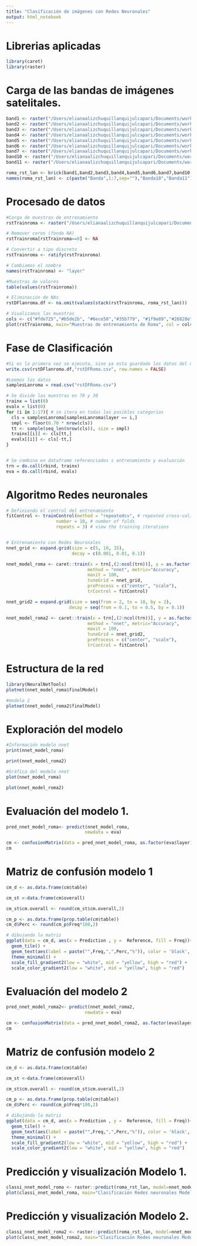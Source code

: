 ```yaml
---
title: "Clasificación de imágenes con Redes Neuronales"
output: html_notebook
---
```


# Librerias aplicadas

```r
library(caret)
library(raster)
```

# Carga de las bandas de imágenes satelitales.

```r
band1 <- raster("/Users/elianaalizchuquillanquijulcapari/Documents/workspace-r/demos/capturas-landsat/roma/LC81910312013208LGN00/LC81910312013208LGN00_B1.TIF")
band2 <- raster("/Users/elianaalizchuquillanquijulcapari/Documents/workspace-r/demos/capturas-landsat/roma/LC81910312013208LGN00/LC81910312013208LGN00_B2.TIF")
band3 <- raster("/Users/elianaalizchuquillanquijulcapari/Documents/workspace-r/demos/capturas-landsat/roma/LC81910312013208LGN00/LC81910312013208LGN00_B3.TIF")
band4 <- raster("/Users/elianaalizchuquillanquijulcapari/Documents/workspace-r/demos/capturas-landsat/roma/LC81910312013208LGN00/LC81910312013208LGN00_B4.TIF")
band5 <- raster("/Users/elianaalizchuquillanquijulcapari/Documents/workspace-r/demos/capturas-landsat/roma/LC81910312013208LGN00/LC81910312013208LGN00_B5.TIF")
band6 <- raster("/Users/elianaalizchuquillanquijulcapari/Documents/workspace-r/demos/capturas-landsat/roma/LC81910312013208LGN00/LC81910312013208LGN00_B6.TIF")
band7 <- raster("/Users/elianaalizchuquillanquijulcapari/Documents/workspace-r/demos/capturas-landsat/roma/LC81910312013208LGN00/LC81910312013208LGN00_B7.TIF")
band10 <- raster("/Users/elianaalizchuquillanquijulcapari/Documents/workspace-r/demos/capturas-landsat/roma/LC81910312013208LGN00/LC81910312013208LGN00_B10.TIF")
band11 <- raster("/Users/elianaalizchuquillanquijulcapari/Documents/workspace-r/demos/capturas-landsat/roma/LC81910312013208LGN00/LC81910312013208LGN00_B11.TIF")

roma_rst_lan <- brick(band1,band2,band3,band4,band5,band6,band7,band10,band11)
names(roma_rst_lan) <- c(paste("Banda",1:7,sep=""),"Banda10","Banda11")
```

# Procesado de datos

```r
#Carga de muestras de entrenamiento
rstTrainroma <- raster("/Users/elianaalizchuquillanquijulcapari/Documents/workspace-r/demos/DataTraining/rome_lcz_GT.tif")

# Remover ceros (fondo NA)
rstTrainroma[rstTrainroma==0] <- NA

# Convertir a tipo discreto
rstTrainroma <- ratify(rstTrainroma)

# Cambiamos el nombre
names(rstTrainroma) <- "layer"

#Muestras de valores
table(values(rstTrainroma))

# Eliminación de NAs 
rstDFlanroma.df <- na.omit(values(stack(rstTrainroma, roma_rst_lan)))

# Viualizamos las muestras
cols <- c("#fde725","#b5de2b", "#6ece58","#35b779", "#1f9e89","#26828e", "#31688e", "#3e4989", "#482878", "#440154")
plot(rstTrainroma, main="Muestras de entrenamiento de Roma", col = cols)

```

# Fase de Clasificación

```r
#Si es la primera vez se ejecuta, sino ya esta guardado los datos del dataframe.
write.csv(rstDFlanroma.df,"rstDFRoma.csv", row.names = FALSE)

#Leemos los datos
samplesLanroma = read.csv("rstDFRoma.csv")

# Se divide las muestras en 70 y 30
trainx = list(0)
evalx = list(0)
for (i in 1:17){ # se itera en todas las posibles categorías
  cls = samplesLanroma[samplesLanroma$layer == i,]
  smpl <- floor(0.70 * nrow(cls))
  tt <- sample(seq_len(nrow(cls)), size = smpl)
  trainx[[i]] <- cls[tt,]
  evalx[[i]] <- cls[-tt,]
}


# Se combina en dataframe referenciados s entrenamiento y evaluación
trn = do.call(rbind, trainx) 
eva = do.call(rbind, evalx)
```

# Algoritmo Redes neuronales

```r
# Definiendo el control del entrenamiento
fitControl <- trainControl(method = "repeatedcv", # repeated cross-validation of the training data
                   number = 10, # number of folds
                   repeats = 3) # view the training iterations


# Entrenamiento con Redes Neuronales
nnet_grid <- expand.grid(size = c(5, 10, 15),
                         decay = c(0.001, 0.01, 0.1))

nnet_model_roma <- caret::train(x = trn[,(2:ncol(trn))], y = as.factor(trn$layer),
                               method = "nnet", metric="Accuracy", 
                               maxit = 100,
                               tuneGrid = nnet_grid,
                               preProcess = c("center", "scale"),
                               trControl = fitControl)

nnet_grid2 = expand.grid(size = seq(from = 2, to = 10, by = 2), 
                        decay = seq(from = 0.1, to = 0.5, by = 0.1))

nnet_model_roma2 <- caret::train(x = trn[,(2:ncol(trn))], y = as.factor(trn$layer),
                               method = "nnet", metric="Accuracy",
                               maxit = 100,
                               tuneGrid = nnet_grid2,
                               preProcess = c("center", "scale"),
                               trControl = fitControl)

```

# Estructura de la red

```r
library(NeuralNetTools)
plotnet(nnet_model_roma$finalModel)

#modelo 2
plotnet(nnet_model_roma2$finalModel)
```

# Exploración del modelo

```r
#Información modelo nnet
print(nnet_model_roma)

print(nnet_model_roma2)

#Gráfica del modelo nnet
plot(nnet_model_roma)

plot(nnet_model_roma2)
```

# Evaluación del modelo 1.

```r
pred_nnet_model_roma<- predict(nnet_model_roma,
                              newdata = eva)

cm <- confusionMatrix(data = pred_nnet_model_roma, as.factor(eva$layer))
cm
```

# Matriz de confusión modelo 1

```r

cm_d <- as.data.frame(cm$table)

cm_st <-data.frame(cm$overall)

cm_st$cm.overall <- round(cm_st$cm.overall,2)

cm_p <- as.data.frame(prop.table(cm$table))
cm_d$Perc <- round(cm_p$Freq*100,2)

# dibujando la matriz
ggplot(data = cm_d, aes(x = Prediction , y =  Reference, fill = Freq))+
  geom_tile() +
  geom_text(aes(label = paste("",Freq,",",Perc,"%")), color = 'black', size = 2) +
  theme_minimal() +
  scale_fill_gradient2(low = "white", mid = "yellow", high = "red") +
  scale_color_gradient2(low = "white", mid = "yellow", high = "red")
```

# Evaluación del modelo 2

```r
pred_nnet_model_roma2<- predict(nnet_model_roma2,
                              newdata = eva)

cm <- confusionMatrix(data = pred_nnet_model_roma2, as.factor(eva$layer))
cm
```

# Matriz de confusión modelo 2

```r

cm_d <- as.data.frame(cm$table)

cm_st <-data.frame(cm$overall)

cm_st$cm.overall <- round(cm_st$cm.overall,2)

cm_p <- as.data.frame(prop.table(cm$table))
cm_d$Perc <- round(cm_p$Freq*100,2)

# dibujando la matriz
ggplot(data = cm_d, aes(x = Prediction , y =  Reference, fill = Freq))+
  geom_tile() +
  geom_text(aes(label = paste("",Freq,",",Perc,"%")), color = 'black', size = 2) +
  theme_minimal() +
  scale_fill_gradient2(low = "white", mid = "yellow", high = "red") +
  scale_color_gradient2(low = "white", mid = "yellow", high = "red")
```

# Predicción y visualización Modelo 1.

```r
classi_nnet_model_roma <- raster::predict(roma_rst_lan, model=nnet_model_roma)
plot(classi_nnet_model_roma, main="Clasificación Redes neuronales Modelo 1",col = cols)
```

# Predicción y visualización Modelo 2.

```r
classi_nnet_model_roma2 <- raster::predict(roma_rst_lan, model=nnet_model_roma2)
plot(classi_nnet_model_roma2, main="Clasificación Redes neuronales Modelo 2", col = cols)
```

